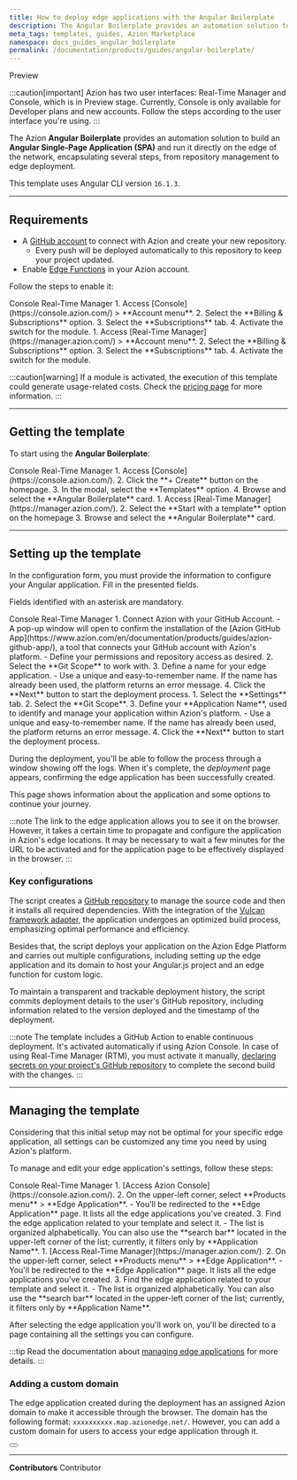 ```yaml
---
title: How to deploy edge applications with the Angular Boilerplate
description: The Angular Boilerplate provides an automation solution to build an Angular application on Azion.
meta_tags: templates, guides, Azion Marketplace
namespace: docs_guides_angular_boilerplate
permalink: /documentation/products/guides/angular-boilerplate/
---
```



<Badge variant="accent">
Preview
</Badge>

:::caution[important]
Azion has two user interfaces: Real-Time Manager and Console, which is in Preview stage. Currently, Console is only available for Developer plans and new accounts. Follow the steps according to the user interface you're using.
:::

The Azion **Angular Boilerplate** provides an automation solution to build an **Angular Single-Page Application (SPA)** and run it directly on the edge of the network, encapsulating several steps, from repository management to edge deployment.

This template uses Angular CLI version `16.1.3`.

---

## Requirements

- A [GitHub account](https://github.com/signup) to connect with Azion and create your new repository.
  - Every push will be deployed automatically to this repository to keep your project updated.
- Enable [Edge Functions](/en/documentation/products/build/edge-application/edge-functions/) in your Azion account.

Follow the steps to enable it:

<Tabs client:visible>
    <Fragment slot="tab.console">Console </Fragment>
    <Fragment slot="tab.rtm">Real-Time Manager </Fragment>

<Fragment slot="panel.console">
1. Access [Console](https://console.azion.com/) > **Account menu**.
2. Select the **Billing & Subscriptions** option.
3. Select the **Subscriptions** tab.
4. Activate the switch for the module.
</Fragment>

<Fragment slot="panel.rtm">
1. Access [Real-Time Manager](https://manager.azion.com/) > **Account menu**.
2. Select the **Billing & Subscriptions** option.
3. Select the **Subscriptions** tab.
4. Activate the switch for the module.
</Fragment>

</Tabs>

:::caution[warning]
If a module is activated, the execution of this template could generate usage-related costs. Check the [pricing page](/en/documentation/products/pricing/) for more information.
:::

---

## Getting the template

To start using the **Angular Boilerplate**:

<Tabs client:visible>
    <Fragment slot="tab.console">Console </Fragment>
    <Fragment slot="tab.rtm">Real-Time Manager </Fragment>

<Fragment slot="panel.console">
1. Access [Console](https://console.azion.com/).
2. Click the **+ Create** button on the homepage.
3. In the modal, select the **Templates** option. 
4. Browse and select the **Angular Boilerplate** card.
</Fragment>

<Fragment slot="panel.rtm">
1. Access [Real-Time Manager](https://manager.azion.com/).
2. Select the **Start with a template** option on the homepage
3. Browse and select the **Angular Boilerplate** card.
</Fragment>

</Tabs>

---

## Setting up the template

In the configuration form, you must provide the information to configure your Angular application. Fill in the presented fields. 

Fields identified with an asterisk are mandatory.

<Tabs client:visible>
    <Fragment slot="tab.console">Console </Fragment>
    <Fragment slot="tab.rtm">Real-Time Manager </Fragment>

<Fragment slot="panel.console">
1. Connect Azion with your GitHub Account.
- A pop-up window will open to confirm the installation of the [Azion GitHub App](https://www.azion.com/en/documentation/products/guides/azion-github-app/), a tool that connects your GitHub account with Azion's platform.
- Define your permissions and repository access as desired.
2. Select the **Git Scope** to work with.
3. Define a name for your edge application.
- Use a unique and easy-to-remember name. If the name has already been used, the platform returns an error message.
4. Click the **Next** button to start the deployment process.
</Fragment>

<Fragment slot="panel.rtm">
1. Select the **Settings** tab.
2. Select the **Git Scope**.
3. Define your **Application Name**, used to identify and manage your application within Azion's platform.
- Use a unique and easy-to-remember name. If the name has already been used, the platform returns an error message.
4. Click the **Next** button to start the deployment process.
</Fragment>

</Tabs>

During the deployment, you'll be able to follow the process through a window showing off the logs. When it's complete, the *deployment* page appears, confirming the edge application has been successfully created.

This page shows information about the application and some options to continue your journey.

:::note
The link to the edge application allows you to see it on the browser. However, it takes a certain time to propagate and configure the application in Azion's edge locations. It may be necessary to wait a few minutes for the URL to be activated and for the application page to be effectively displayed in the browser.
:::

### Key configurations

The script creates a [GitHub repository](https://github.com/aziontech/azion-samples/tree/dev/templates/angular-boilerplate) to manage the source code and then it installs all required dependencies. With the integration of the [Vulcan framework adapter](/en/documentation/products/devtools/azion-edge-runtime/frameworks-compatibility/), the application undergoes an optimized build process, emphasizing optimal performance and efficiency.

Besides that, the script deploys your application on the Azion Edge Platform and carries out multiple configurations, including setting up the edge application and its domain to host your Angular.js project and an edge function for custom logic.

To maintain a transparent and trackable deployment history, the script commits deployment details to the user's GitHub repository, including information related to the version deployed and the timestamp of the deployment.

:::note
The template includes a GitHub Action to enable continuous deployment. It's activated automatically if using Azion Console. In case of using Real-Time Manager (RTM), you must activate it manually, [declaring secrets on your project's GitHub repository](https://docs.github.com/en/actions/security-guides/using-secrets-in-github-actions) to complete the second build with the changes.
:::

---

## Managing the template

Considering that this initial setup may not be optimal for your specific edge application, all settings can be customized any time you need by using Azion's platform.

To manage and edit your edge application's settings, follow these steps:

<Tabs client:visible>
    <Fragment slot="tab.console">Console </Fragment>
    <Fragment slot="tab.rtm">Real-Time Manager </Fragment>

<Fragment slot="panel.console">
1. [Access Azion Console](https://console.azion.com/).
2. On the upper-left corner, select **Products menu** > **Edge Application**.
- You'll be redirected to the **Edge Application** page. It lists all the edge applications you've created.
3. Find the edge application related to your template and select it.
- The list is organized alphabetically. You can also use the **search bar** located in the upper-left corner of the list; currently, it filters only by **Application Name**.
</Fragment>

<Fragment slot="panel.rtm">
1. [Access Real-Time Manager](https://manager.azion.com/).
2. On the upper-left corner, select **Products menu** > **Edge Application**.
- You'll be redirected to the **Edge Application** page. It lists all the edge applications you've created.
3. Find the edge application related to your template and select it.
- The list is organized alphabetically. You can also use the **search bar** located in the upper-left corner of the list; currently, it filters only by **Application Name**.
</Fragment>

</Tabs>

After selecting the edge application you'll work on, you'll be directed to a page containing all the settings you can configure.

:::tip
Read the documentation about [managing edge applications](/en/documentation/products/build/edge-application/first-steps/) for more details.
:::

### Adding a custom domain

The edge application created during the deployment has an assigned Azion domain to make it accessible through the browser. The domain has the following format: `xxxxxxxxxx.map.azionedge.net/`. However, you can add a custom domain for users to access your edge application through it.


<Button href="/en/documentation/products/guides/configure-a-domain/" text="go to configuring a domain guide" variant="secondary"> 

</Button>

---


**Contributors** <ContributorList>Contributor</ContributorList>
